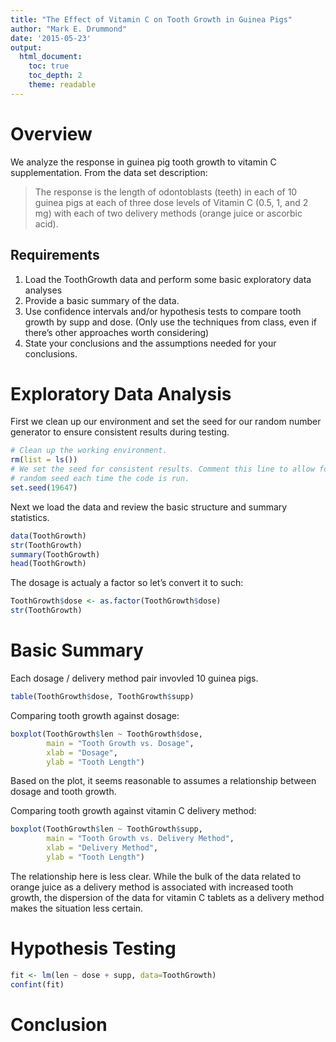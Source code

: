 ```yaml
---
title: "The Effect of Vitamin C on Tooth Growth in Guinea Pigs"
author: "Mark E. Drummond"
date: '2015-05-23'
output: 
  html_document:
    toc: true
    toc_depth: 2
    theme: readable
---
```


# Overview

We analyze the response in guinea pig tooth growth to vitamin C supplementation. From the data set description:

> The response is the length of odontoblasts (teeth) in each of 10 guinea pigs at each of three dose levels of Vitamin C (0.5, 1, and 2 mg) with each of two delivery methods (orange juice or ascorbic acid).

## Requirements

1. Load the ToothGrowth data and perform some basic exploratory data analyses 
2. Provide a basic summary of the data.
3. Use confidence intervals and/or hypothesis tests to compare tooth growth by supp and dose. (Only use the techniques from class, even if there's other approaches worth considering)
4. State your conclusions and the assumptions needed for your conclusions. 

# Exploratory Data Analysis

First we clean up our environment and set the seed for our random number generator to ensure consistent results during testing.

```r
# Clean up the working environment.
rm(list = ls())
# We set the seed for consistent results. Comment this line to allow for a
# random seed each time the code is run.
set.seed(19647)
```

Next we load the data and review the basic structure and summary statistics.

```r
data(ToothGrowth)
str(ToothGrowth)
summary(ToothGrowth)
head(ToothGrowth)
```

The dosage is actualy a factor so let's convert it to such:

```r
ToothGrowth$dose <- as.factor(ToothGrowth$dose)
str(ToothGrowth)
```

# Basic Summary

Each dosage / delivery method pair invovled 10 guinea pigs.

```r
table(ToothGrowth$dose, ToothGrowth$supp)
```

Comparing tooth growth against dosage:

```r
boxplot(ToothGrowth$len ~ ToothGrowth$dose,
        main = "Tooth Growth vs. Dosage",
        xlab = "Dosage",
        ylab = "Tooth Length")
```

Based on the plot, it seems reasonable to assumes a relationship between dosage and tooth growth.

Comparing tooth growth against vitamin C delivery method:

```r
boxplot(ToothGrowth$len ~ ToothGrowth$supp, 
        main = "Tooth Growth vs. Delivery Method",
        xlab = "Delivery Method",
        ylab = "Tooth Length")
```

The relationship here is less clear. While the bulk of the data related to orange juice as a delivery method is associated with increased tooth growth, the dispersion of the data for vitamin C tablets as a delivery method makes the situation less certain.

# Hypothesis Testing

```r
fit <- lm(len ~ dose + supp, data=ToothGrowth)
confint(fit)
```

# Conclusion